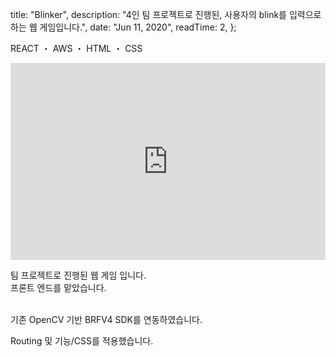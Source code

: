 
  title: "Blinker",
  description:
    "4인 팀 프로젝트로 진행된, 사용자의 blink를 입력으로 하는 웹 게임입니다.",
  date: "Jun 11, 2020",
  readTime: 2,
};


<p style={{ textAlign: "center", fontFamily: "Rajdhani" }}>
  REACT ・ AWS ・ HTML ・ CSS
</p>

<div style={{ paddingTop: "2rem" }}>
  <iframe
    width="100%"
    height="315"
    src="https://www.youtube.com/embed/dZItllhooso"
    title="YouTube video player"
    frameBorder="0"
    allow="accelerometer; autoplay; clipboard-write; encrypted-media; gyroscope; picture-in-picture"
    allowFullScreen
  ></iframe>
</div>

<p
  style={{
    paddingTop: "2rem",
    fontFamily: "seoulNamsanL",
    fontSize: "1.125rem",
  }}
>
  팀 프로젝트로 진행된 웹 게임 입니다.
  <br />
  프론트 엔드를 맡았습니다.
  <br />
  <br />
</p>

기존 OpenCV 기반 BRFV4 SDK를 연동하였습니다.

Routing 및 기능/CSS를 적용했습니다.
